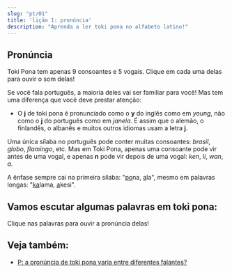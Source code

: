 ```yaml
---
slug: "pt/01"
title: 'lição 1: pronúncia'
description: "Aprenda a ler toki pona no alfabeto latino!"
---
```



## Pronúncia

Toki Pona tem apenas 9 consoantes e 5 vogais. Clique em cada uma delas para ouvir o som delas!

<PhonoTable />

Se você fala português, a maioria deles vai ser familiar para você! Mas tem uma diferença que você deve prestar atenção:

* O **j** de toki pona é pronunciado como o **y** do inglês como em *young*, não como o **j** do português como em *janela*. É assim que o alemão, o finlandês, o albanês e muitos outros idiomas usam a letra **j**.

Uma única sílaba no português pode conter muitas consoantes: *brasil*, *globo*, *flamingo*, etc. Mas em Toki Pona, apenas uma consoante pode vir antes de uma vogal, e apenas **n** pode vir depois de uma vogal: *ken*, *li*, *wan*, *a*.

A ênfase sempre cai na primeira sílaba: "<u>po</u>na, <u>a</u>la", mesmo em palavras longas: "<u>ka</u>lama, <u>a</u>kesi".

## Vamos escutar algumas palavras em toki pona:

Clique nas palavras para ouvir a pronúncia delas!

<PhonoExamples />

## Veja também:

* [P: a pronúncia de toki pona varia entre diferentes falantes?](pt/sound-variation)
